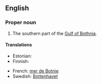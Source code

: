 ==English==

===Proper noun===
{{en-proper noun}}

# The southern part of the [[Gulf of Bothnia]].

====Translations====
{{trans-top|southern part of the Gulf of Bothnia}}
* Estonian: {{t-|et|Selkämeri}}
* Finnish: {{t-|fi|Selkämeri}}
{{trans-mid}}
* French: [[mer de Botnie]] {{f}}
* Swedish: [[Bottenhavet]] {{n}}
{{trans-bottom}}
